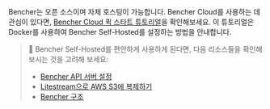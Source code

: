 Bencher는 오픈 소스이며 자체 호스팅이 가능합니다.
Bencher Cloud를 사용하는 데 관심이 있다면, [Bencher Cloud 퀵 스타트 튜토리얼](/docs/ko/tutorial/quick-start/)을 확인해보세요.
이 튜토리얼은 Docker를 사용하여 Bencher Self-Hosted를 설정하는 방법을 안내합니다.

> 🐰 Bencher Self-Hosted를 편안하게 사용하게 된다면, 다음 리소스들을 확인해 보시는 것을 고려해 보세요:
> - [Bencher API 서버 설정](/docs/ko/reference/server-config/)
> - [Litestream으로 AWS S3에 복제하기](https://litestream.io/guides/s3/)
> - [Bencher 구조](/docs/ko/reference/architecture/)